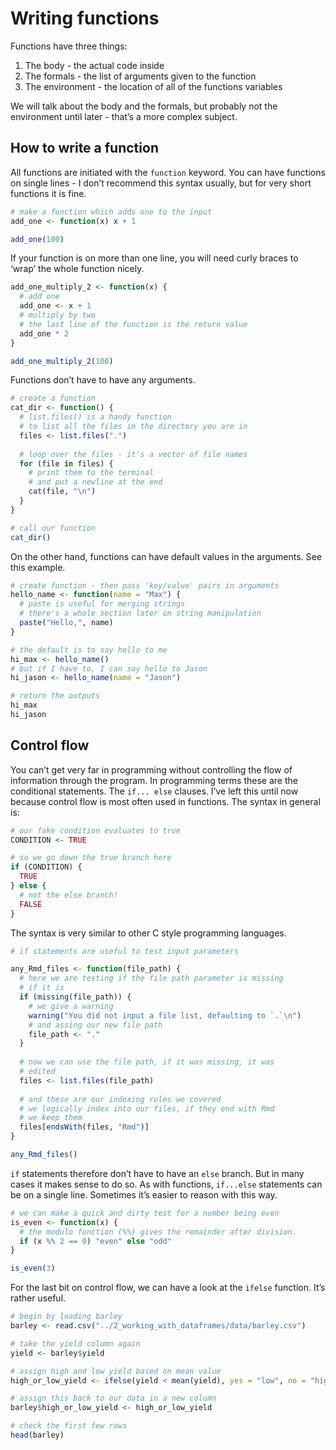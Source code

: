 # Writing functions

Functions have three things:

1.  The body - the actual code inside
2.  The formals - the list of arguments given to the function
3.  The environment - the location of all of the functions variables

We will talk about the body and the formals, but probably not the environment until later - that's a more complex subject.

## How to write a function

All functions are initiated with the `function` keyword. You can have functions on single lines - I don't recommend this syntax usually, but for very short functions it is fine.

```r
# make a function which adds one to the input
add_one <- function(x) x + 1

add_one(100)
```

If your function is on more than one line, you will need curly braces to 'wrap' the whole function nicely.

```r
add_one_multiply_2 <- function(x) {
  # add one
  add_one <- x + 1
  # multiply by two
  # the last line of the function is the return value
  add_one * 2
}

add_one_multiply_2(100)
```

Functions don't have to have any arguments.

```r
# create a function
cat_dir <- function() {
  # list.files() is a handy function
  # to list all the files in the directory you are in
  files <- list.files(".")
  
  # loop over the files - it's a vector of file names
  for (file in files) {
    # print them to the terminal
    # and put a newline at the end
    cat(file, "\n")
  }
}

# call our function
cat_dir()
```

On the other hand, functions can have default values in the arguments. See this example.

```r
# create function - then pass 'key/value' pairs in arguments
hello_name <- function(name = "Max") {
  # paste is useful for merging strings
  # there's a whole section later on string manipulation
  paste("Hello,", name)
}

# the default is to say hello to me
hi_max <- hello_name()
# but if I have to, I can say hello to Jason
hi_jason <- hello_name(name = "Jason")

# return the outputs
hi_max
hi_jason
```

## Control flow

You can't get very far in programming without controlling the flow of information through the program. In programming terms these are the conditional statements. The `if... else` clauses. I've left this until now because control flow is most often used in functions. The syntax in general is:

```r
# our fake condition evaluates to true
CONDITION <- TRUE

# so we go down the true branch here
if (CONDITION) {
  TRUE
} else {
  # not the else branch!
  FALSE
}
```

The syntax is very similar to other C style programming languages.

```r
# if statements are useful to test input parameters

any_Rmd_files <- function(file_path) {
  # here we are testing if the file path parameter is missing
  # if it is
  if (missing(file_path)) {
    # we give a warning
    warning("You did not input a file list, defaulting to `.`\n")
    # and assing our new file path
    file_path <- "."
  }
  
  # now we can use the file path, if it was missing, it was
  # edited
  files <- list.files(file_path)
  
  # and these are our indexing rules we covered
  # we logically index into our files, if they end with Rmd
  # we keep them
  files[endsWith(files, "Rmd")]
}

any_Rmd_files()
```

`if` statements therefore don't have to have an `else` branch. But in many cases it makes sense to do so. As with functions, `if...else` statements can be on a single line. Sometimes it's easier to reason with this way.

```r
# we can make a quick and dirty test for a number being even
is_even <- function(x) {
  # the modulo function (%%) gives the remainder after division.
  if (x %% 2 == 0) "even" else "odd"
}

is_even(3)
```

For the last bit on control flow, we can have a look at the `ifelse` function. It's rather useful.

```r
# begin by loading barley
barley <- read.csv("../2_working_with_dataframes/data/barley.csv")

# take the yield column again
yield <- barley$yield

# assign high and low yield based on mean value
high_or_low_yield <- ifelse(yield < mean(yield), yes = "low", no = "high")

# assign this back to our data in a new column
barley$high_or_low_yield <- high_or_low_yield

# check the first few rows
head(barley)
```
